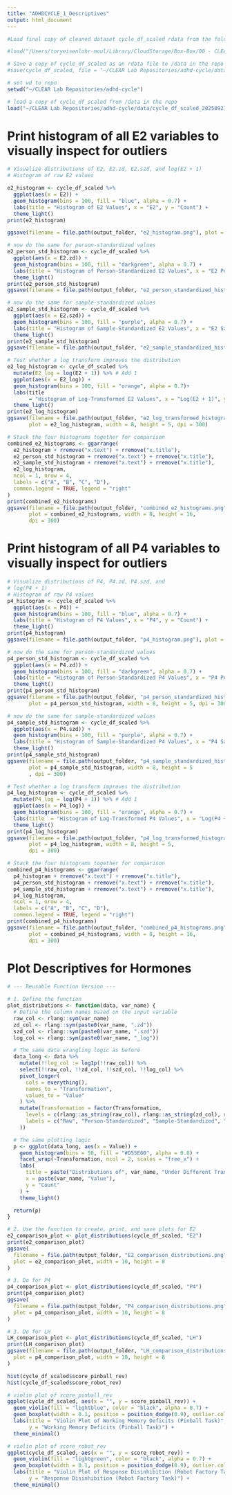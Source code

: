 ```yaml
---
title: "ADHDCYCLE_1_Descriptives"
output: html_document
---
```



```r
#Load final copy of cleaned dataset cycle_df_scaled rdata from the folder here to /data:  /Users/toryeisenlohr-moul/Library/CloudStorage/Box-Box/00 - CLEAR Lab (Locked Folders)/02 - Data Management, Analysis, and Papers/Studies_Projects/CYCLEADHD/03_analytic_projects/CYCADHD_PRIMARY/03_code_dataedits_output/interim_datasets/adhd_daily_scaled_20250927.rdata

#load("/Users/toryeisenlohr-moul/Library/CloudStorage/Box-Box/00 - CLEAR Lab (Locked Folders)/02 - Data Management, Analysis, and Papers/Studies_Projects/CYCLEADHD/03_analytic_projects/CYCADHD_PRIMARY/03_code_dataedits_output/interim_datasets/adhd_daily_scaled_20250927.rdata")

# Save a copy of cycle_df_scaled as an rdata file to /data in the repo
#save(cycle_df_scaled, file = "~/CLEAR Lab Repositories/adhd-cycle/data/cycle_df_scaled_20250927.rdata")

# set wd to repo
setwd("~/CLEAR Lab Repositories/adhd-cycle")

# load a copy of cycle_df_scaled from /data in the repo
load("~/CLEAR Lab Repositories/adhd-cycle/data/cycle_df_scaled_20250927.rdata")

```


# Print histogram of all E2 variables to visually inspect for outliers
```r

# Visualize distributions of E2, E2.zd, E2.szd, and log(E2 + 1)
# Histogram of raw E2 values

e2_histogram <- cycle_df_scaled %>%
  ggplot(aes(x = E2)) +
  geom_histogram(bins = 100, fill = "blue", alpha = 0.7) +
  labs(title = "Histogram of E2 Values", x = "E2", y = "Count") +
  theme_light()
print(e2_histogram)

ggsave(filename = file.path(output_folder, "e2_histogram.png"), plot = e2_histogram, width = 8, height = 5, dpi = 300)

# now do the same for person-standardized values
e2_person_std_histogram <- cycle_df_scaled %>%
  ggplot(aes(x = E2.zd)) +
  geom_histogram(bins = 100, fill = "darkgreen", alpha = 0.7) +
  labs(title = "Histogram of Person-Standardized E2 Values", x = "E2 Person-Standardized (d)", y = "Count") +
  theme_light() 
print(e2_person_std_histogram)
ggsave(filename = file.path(output_folder, "e2_person_standardized_histogram.png"), plot = e2_person_std_histogram, width = 8, height = 5, dpi = 300)

# now do the same for sample-standardized values
e2_sample_std_histogram <- cycle_df_scaled %>%
  ggplot(aes(x = E2.szd)) +
  geom_histogram(bins = 100, fill = "purple", alpha = 0.7) +
  labs(title = "Histogram of Sample-Standardized E2 Values", x = "E2 Sample-Standardized (szd)", y = "Count") +
  theme_light()
print(e2_sample_std_histogram)
ggsave(filename = file.path(output_folder, "e2_sample_standardized_histogram.png"), plot = e2_sample_std_histogram, width = 8, height = 5, dpi = 300)

# Test whether a log transform improves the distribution
e2_log_histogram <- cycle_df_scaled %>%
  mutate(E2_log = log(E2 + 1)) %>% # Add 1
  ggplot(aes(x = E2_log)) +
  geom_histogram(bins = 100, fill = "orange", alpha = 0.7)+
  labs(title
       = "Histogram of Log-Transformed E2 Values", x = "Log(E2 + 1)", y = "Count") +
  theme_light()
print(e2_log_histogram)
ggsave(filename = file.path(output_folder, "e2_log_transformed_histogram.png"),
       plot = e2_log_histogram, width = 8, height = 5, dpi = 300)

# Stack the four histograms together for comparison
combined_e2_histograms <- ggarrange(
  e2_histogram + rremove("x.text") + rremove("x.title"),
  e2_person_std_histogram + rremove("x.text") + rremove("x.title"),
  e2_sample_std_histogram + rremove("x.text") + rremove("x.title"),
  e2_log_histogram,
  ncol = 1, nrow = 4,
  labels = c("A", "B", "C", "D"),
  common.legend = TRUE, legend = "right"
)
print(combined_e2_histograms)
ggsave(filename = file.path(output_folder, "combined_e2_histograms.png"),
       plot = combined_e2_histograms, width = 8, height = 16,
       dpi = 300)

```
# Print histogram of all P4 variables to visually inspect for outliers
```r
# Visualize distributions of P4, P4.zd, P4.szd, and
# log(P4 + 1)
# Histogram of raw P4 values
p4_histogram <- cycle_df_scaled %>%
  ggplot(aes(x = P4)) +
  geom_histogram(bins = 100, fill = "blue", alpha = 0.7) +
  labs(title = "Histogram of P4 Values", x = "P4", y = "Count") +
  theme_light()
print(p4_histogram)
ggsave(filename = file.path(output_folder, "p4_histogram.png"), plot = p4_histogram, width = 8, height = 5, dpi = 300)

# now do the same for person-standardized values
p4_person_std_histogram <- cycle_df_scaled %>%
  ggplot(aes(x = P4.zd)) +
  geom_histogram(bins = 100, fill = "darkgreen", alpha = 0.7) +
  labs(title = "Histogram of Person-Standardized P4 Values", x = "P4 Person-Standardized (d)", y = "Count") +
  theme_light()
print(p4_person_std_histogram)
ggsave(filename = file.path(output_folder, "p4_person_standardized_histogram.png"),
       plot = p4_person_std_histogram, width = 8, height = 5, dpi = 300)

# now do the same for sample-standardized values
p4_sample_std_histogram <- cycle_df_scaled %>%
  ggplot(aes(x = P4.szd)) +
  geom_histogram(bins = 100, fill = "purple", alpha = 0.7) +
  labs(title = "Histogram of Sample-Standardized P4 Values", x = "P4 Sample-Standardized (szd)", y = "Count") +
  theme_light()
print(p4_sample_std_histogram)
ggsave(filename = file.path(output_folder, "p4_sample_standardized_histogram.png"),
       plot = p4_sample_std_histogram, width = 8, height = 5
       , dpi = 300)

# Test whether a log transform improves the distribution
p4_log_histogram <- cycle_df_scaled %>%
  mutate(P4_log = log(P4 + 1)) %>% # Add 1
  ggplot(aes(x = P4_log)) +
  geom_histogram(bins = 100, fill = "orange", alpha = 0.7) +
  labs(title  = "Histogram of Log-Transformed P4 Values", x = "Log(P4 + 1)", y = "Count") +
  theme_light()
print(p4_log_histogram)
ggsave(filename = file.path(output_folder, "p4_log_transformed_histogram.png"),
       plot = p4_log_histogram, width = 8, height = 5,
       dpi = 300)

# Stack the four histograms together for comparison
combined_p4_histograms <- ggarrange(
  p4_histogram + rremove("x.text") + rremove("x.title"),
  p4_person_std_histogram + rremove("x.text") + rremove("x.title"),
  p4_sample_std_histogram + rremove("x.text") + rremove("x.title"),
  p4_log_histogram,
  ncol = 1, nrow = 4,
  labels = c("A", "B", "C", "D"),
  common.legend = TRUE, legend = "right")
print(combined_p4_histograms)
ggsave(filename = file.path(output_folder, "combined_p4_histograms.png"),
       plot = combined_p4_histograms, width = 8, height = 16,
       dpi = 300)

```


# Plot Descriptives for Hormones
```r
# --- Reusable Function Version ---

# 1. Define the function
plot_distributions <- function(data, var_name) {
  # Define the column names based on the input variable
  raw_col <- rlang::sym(var_name)
  zd_col <- rlang::sym(paste0(var_name, ".zd"))
  szd_col <- rlang::sym(paste0(var_name, ".szd"))
  log_col <- rlang::sym(paste0(var_name, "_log"))

  # The same data wrangling logic as before
  data_long <- data %>%
    mutate(!!log_col := log1p(!!raw_col)) %>%
    select(!!raw_col, !!zd_col, !!szd_col, !!log_col) %>%
    pivot_longer(
      cols = everything(),
      names_to = "Transformation",
      values_to = "Value"
    ) %>%
    mutate(Transformation = factor(Transformation,
      levels = c(rlang::as_string(raw_col), rlang::as_string(zd_col), rlang::as_string(szd_col), rlang::as_string(log_col)),
      labels = c("Raw", "Person-Standardized", "Sample-Standardized", "Log-Transformed")
    ))

  # The same plotting logic
  p <- ggplot(data_long, aes(x = Value)) +
    geom_histogram(bins = 50, fill = "#D55E00", alpha = 0.8) +
    facet_wrap(~Transformation, ncol = 2, scales = "free_x") +
    labs(
      title = paste("Distributions of", var_name, "Under Different Transformations"),
      x = paste(var_name, "Value"),
      y = "Count"
    ) +
    theme_light()

  return(p)
}

# 2. Use the function to create, print, and save plots for E2
e2_comparison_plot <- plot_distributions(cycle_df_scaled, "E2")
print(e2_comparison_plot)
ggsave(
  filename = file.path(output_folder, "E2_comparison_distributions.png"),
  plot = e2_comparison_plot, width = 10, height = 8
)

# 3. Do for P4
p4_comparison_plot <- plot_distributions(cycle_df_scaled, "P4")
print(p4_comparison_plot)
ggsave(
  filename = file.path(output_folder, "P4_comparison_distributions.png"),
  plot = p4_comparison_plot, width = 10, height = 8
)

# 3. Do for LH
LH_comparison_plot <- plot_distributions(cycle_df_scaled, "LH")
print(LH_comparison_plot)
ggsave(filename = file.path(output_folder, "LH_comparison_distributions.png"),
  plot = p4_comparison_plot, width = 10, height = 8
)

```


```r
hist(cycle_df_scaled$score_pinball_rev)
hist(cycle_df_scaled$score_robot_rev)

# violin plot of score_pinball_rev
ggplot(cycle_df_scaled, aes(x = "", y = score_pinball_rev)) +
  geom_violin(fill = "lightblue", color = "black", alpha = 0.7) +
  geom_boxplot(width = 0.1, position = position_dodge(0.9), outlier.color = "red", outlier.size = 2) +
  labs(title = "Violin Plot of Working Memory Deficits (Pinball Task)",
       y = "Working Memory Deficits (Pinball Task)") +
  theme_minimal()

# violin plot of score_robot_rev
ggplot(cycle_df_scaled, aes(x = "", y = score_robot_rev)) +
  geom_violin(fill = "lightgreen", color = "black", alpha = 0.7) +
  geom_boxplot(width = 0.1, position = position_dodge(0.9), outlier.color = "red", outlier.size = 2) +
  labs(title = "Violin Plot of Response Disinhibition (Robot Factory Task)",
       y = "Response Disinhibition (Robot Factory Task)") +
  theme_minimal()

```
